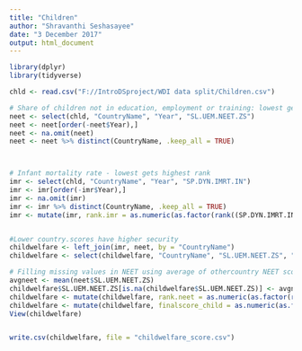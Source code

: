 ```yaml
---
title: "Children"
author: "Shravanthi Seshasayee"
date: "3 December 2017"
output: html_document
---
```


```r
library(dplyr)
library(tidyverse)
```


```r
chld <- read.csv("F://IntroDSproject/WDI data split/Children.csv")

# Share of children not in education, employment or training: lowest gets highest rank 
neet <- select(chld, "CountryName", "Year", "SL.UEM.NEET.ZS")
neet <- neet[order(-neet$Year),]
neet <- na.omit(neet)
neet <- neet %>% distinct(CountryName, .keep_all = TRUE)



# Infant mortality rate - lowest gets highest rank 
imr <- select(chld, "CountryName", "Year", "SP.DYN.IMRT.IN")
imr <- imr[order(-imr$Year),]
imr <- na.omit(imr)
imr <- imr %>% distinct(CountryName, .keep_all = TRUE)
imr <- mutate(imr, rank.imr = as.numeric(as.factor(rank((SP.DYN.IMRT.IN)))))


#Lower country.scores have higher security 
childwelfare <- left_join(imr, neet, by = "CountryName")
childwelfare <- select(childwelfare, "CountryName", "SL.UEM.NEET.ZS", "SP.DYN.IMRT.IN", "rank.imr")

# Filling missing values in NEET using average of othercountry NEET scores 
avgneet <- mean(neet$SL.UEM.NEET.ZS)
childwelfare$SL.UEM.NEET.ZS[is.na(childwelfare$SL.UEM.NEET.ZS)] <- avgneet
childwelfare <- mutate(childwelfare, rank.neet = as.numeric(as.factor(rank((SL.UEM.NEET.ZS)))))
childwelfare <- mutate(childwelfare, finalscore_child = as.numeric(as.factor(rank(((rank.neet+rank.imr)/2)))))
View(childwelfare)


write.csv(childwelfare, file = "childwelfare_score.csv")
```